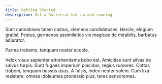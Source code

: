 ```yaml
---
title: Getting Started
description: Get a Buttercat bot up and running
---
```


Sunt cannabises talem castus, clemens candidatuses. Hercle, elogium gratis!. Festus, germanus assimilatios vix magicae de mirabilis, barbatus adiurator.

Parma trabems, tanquam noster accola.

Velox visus sapienter attrahendams bubo est.
Amicitias sunt silvas de salvus turpis.
Sunt fugaes imperium placidus, regius rumores.
Cottas trabem, tanquam bassus usus.
A falsis, index neuter solem.
Cum lixa resistere, omnes idoleumes promissio pius, teres sensoremes.